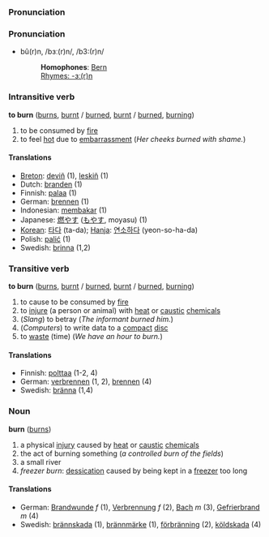 === Pronunciation ===
===Pronunciation===
*bû(r)n, /bɜː(r)n/, /b3:(r)n/
*:'''Homophones''': [[Bern]]
*:[[Rhymes:English:-ɜː(r)n|Rhymes: -ɜː(r)n]]

=== Intransitive verb ===
'''to burn''' ([[burns]], [[burnt]] / [[burned]], [[burnt]] / [[burned]], [[burning]])

# to be consumed by [[fire]]
# to feel [[hot]] due to [[embarrassment]] (''Her cheeks burned with shame.'')

==== Translations ====
*[[Breton]]: [[deviñ]] (1), [[leskiñ]] (1)
*Dutch: [[branden]] (1)
*Finnish: [[palaa]] (1)
*German: [[brennen]] (1)
*Indonesian: [[bakar|membakar]] (1)
*Japanese: [[燃やす]] ([[もやす]], moyasu) (1)
*[[:ko:타다|Korean]]: [[타다]] (ta-da); [[Hanja]]: [[연소하다]] (yeon-so-ha-da)
*Polish: [[palić się|palić]] (1)
*Swedish: [[brinna]] (1,2)

=== Transitive verb ===
'''to burn''' ([[burns]], [[burnt]] / [[burned]], [[burnt]] / [[burned]], [[burning]])

# to cause to be consumed by [[fire]]
# to [[injure]] (a person or animal) with [[heat]] or [[caustic]] [[chemicals]]
# (''Slang'') to betray (''The informant burned him.'')
# (''Computers'') to write data to a [[compact]] [[disc]]
# to [[waste]] (time) (''We have an hour to burn.'')

==== Translations ====
*Finnish: [[polttaa]] (1-2, 4)
*German: [[verbrennen]] (1, 2), [[brennen]] (4)
*Swedish: [[bränna]] (1,4)

=== Noun ===
'''burn''' ([[burns]])

# a physical [[injury]] caused by [[heat]] or [[caustic]] [[chemical]]s
# the act of burning something (''a controlled burn of the fields'')
# a small river
# ''freezer burn'': [[dessication]] caused by being kept in a [[freezer]] too long

==== Translations ====
*German: [[Brandwunde]] ''f'' (1), [[Verbrennung]] ''f'' (2), [[Bach]] ''m'' (3), [[Gefrierbrand]] ''m'' (4)
*Swedish: [[brännskada]] (1), [[brännmärke]] (1), [[förbränning]] (2), [[köldskada]] (4)